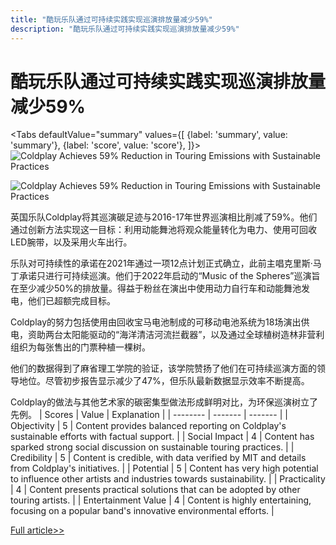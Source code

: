 ```yaml
---
title: "酷玩乐队通过可持续实践实现巡演排放量减少59%"
description: "酷玩乐队通过可持续实践实现巡演排放量减少59%"
---
```



# 酷玩乐队通过可持续实践实现巡演排放量减少59%


<Tabs
	defaultValue="summary"
	values={[
	{label: 'summary', value: 'summary'},
	{label: 'score', value: 'score'},
]}>
<TabItem value="summary">
<img
  src="https://pub-0a8ecc5052d0464f962a5358e503f73e.r2.dev/2024/06/Ent-azu-1717494876-0.jpg"
  alt="Coldplay Achieves 59% Reduction in Touring Emissions with Sustainable Practices"
/>

<img
  src="https://pub-0a8ecc5052d0464f962a5358e503f73e.r2.dev/2024/06/Ent-p58-1717494876-1.jpg"
  alt="Coldplay Achieves 59% Reduction in Touring Emissions with Sustainable Practices"
/>



英国乐队Coldplay将其巡演碳足迹与2016-17年世界巡演相比削减了59%。他们通过创新方法实现这一目标：利用动能舞池将观众能量转化为电力、使用可回收LED腕带，以及采用火车出行。

乐队对可持续性的承诺在2021年通过一项12点计划正式确立，此前主唱克里斯·马丁承诺只进行可持续巡演。他们于2022年启动的“Music of the Spheres”巡演旨在至少减少50%的排放量。得益于粉丝在演出中使用动力自行车和动能舞池发电，他们已超额完成目标。

Coldplay的努力包括使用由回收宝马电池制成的可移动电池系统为18场演出供电，资助两台太阳能驱动的“海洋清洁河流拦截器”，以及通过全球植树造林非营利组织为每张售出的门票种植一棵树。

他们的数据得到了麻省理工学院的验证，该学院赞扬了他们在可持续巡演方面的领导地位。尽管初步报告显示减少了47%，但乐队最新数据显示效率不断提高。

Coldplay的做法与其他艺术家的碳密集型做法形成鲜明对比，为环保巡演树立了先例。
</TabItem>
<TabItem value="score">
	| Scores     | Value   | Explanation |
	| -------- | ------- | ------- |
	| Objectivity  | 5    | Content provides balanced reporting on Coldplay's sustainable efforts with factual support.    |
	| Social Impact | 4     | Content has sparked strong social discussion on sustainable touring practices.    |
	| Credibility    | 5    | Content is credible, with data verified by MIT and details from Coldplay's initiatives.    |
	| Potential    | 5    | Content has very high potential to influence other artists and industries towards sustainability.    |
	| Practicality    | 4    | Content presents practical solutions that can be adopted by other touring artists.    |
	| Entertainment Value    | 4    | Content is highly entertaining, focusing on a popular band's innovative environmental efforts.    |
</TabItem>
</Tabs>

[Full article>>](https://www.theguardian.com/music/article/2024/jun/04/coldplay-world-tour-eco-friendly-emissions-target-music-of-spheres)
